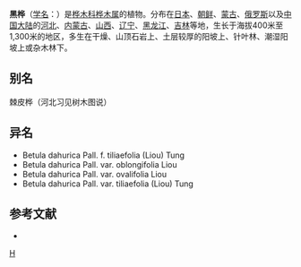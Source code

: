 {{Speciesbox 
| genus = Betula
| species = dahurica
| status = NE
| status_system = IUCN3.1
| authority = Pall.
}}

'''黑桦'''（[[学名|学名]]：{{lang|la|''Betula dahurica''}}）是[[桦木科|桦木科]][[桦木属|桦木属]]的植物。分布在[[日本|日本]]、[[朝鲜|朝鲜]]、[[蒙古|蒙古]]、[[俄罗斯|俄罗斯]]以及[[中国大陆|中国大陆]]的[[河北|河北]]、[[内蒙古|内蒙古]]、[[山西|山西]]、[[辽宁|辽宁]]、[[黑龙江|黑龙江]]、[[吉林|吉林]]等地，生长于海拔400米至1,300米的地区，多生在干燥、山顶石岩上、土层较厚的阳坡上、针叶林、潮湿阳坡上或杂木林下。

== 别名 ==
棘皮桦（河北习见树木图说）

== 异名 ==
* Betula dahurica Pall. f. tiliaefolia (Liou) Tung
* Betula dahurica Pall. var. oblongifolia Liou
* Betula dahurica Pall. var. ovalifolia Liou
* Betula dahurica Pall. var. tiliaefolia (Liou) Tung

== 参考文献 ==
<div class="references-small">
* {{cite web| url =http://www.bioinfo.cn/db05/KmzwSpecies.php?action=view&id=2227| title =黑桦| work =《中国高等植物数据库全库》| publisher =中国科学院微生物研究所| author =昆明植物研究所| accessdate =2009-02-23| deadurl =yes| archiveurl =https://web.archive.org/web/20160305091813/http://www.bioinfo.cn/db05/KmzwSpecies.php?action=view&id=2227| archivedate =2016-03-05}}
</div>
{{Taxonbar|from=Q850480}}

{{DEFAULTSORT:Betula dahurica}}
[[Category:桦木属|H]]